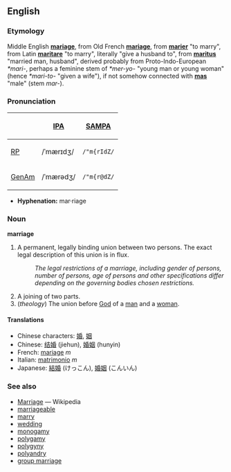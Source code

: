 ==English==
===Etymology===
Middle English '''[[mariage]]''', from Old French '''[[mariage]]''', from '''[[marier]]''' "to marry", from Latin '''[[maritare]]''' "to marry", literally "give a husband to", from '''[[maritus]]''' "married man, husband", derived probably from Proto-Indo-European ''*mari-'', perhaps a feminine stem of ''*mer-yo-'' "young man or young woman" (hence ''*mari-to-'' "given a wife"), if not somehow connected with '''[[mas]]''' "male" (stem ''mar-'').

===Pronunciation===
{| border=1 cellpadding=5
! !! [[w:IPA|IPA]] !! [[w:SAMPA|SAMPA]]
|-
! [[RP]]
| /ˈmærɪdʒ/ || <tt>/"m{rIdZ/</tt>
|-
! [[GenAm]]
| /ˈmærədʒ/ || <tt>/"m{r@dZ/</tt>
|}

*'''Hyphenation:''' mar·riage

===Noun===
'''marriage'''
# A permanent, legally binding union between two persons.  The exact legal description of this union is in flux.
#: ''The legal restrictions of a marriage, including gender of persons, number of persons, age of persons and other specifications differ depending on the governing bodies chosen restrictions.''
# A joining of two parts.
# (''theology'') The union before [[God]] of a [[man]] and a [[woman]].

====Translations====
*Chinese characters: [[婚]], [[姻]]
*Chinese: [[结婚]] (jiehun), [[婚姻]] (hunyin)
*French: [[mariage]] ''m''
*Italian: [[matrimonio]] ''m''
*Japanese: [[結婚]] (けっこん), [[婚姻]] (こんいん)

===See also===
*[[w:Marriage|Marriage]] — Wikipedia
*[[marriageable]]
*[[marry]]
*[[wedding]]
*[[monogamy]]
*[[polygamy]]
*[[polygyny]]
*[[polyandry]]
*[[group marriage]]